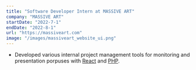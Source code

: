 ```yaml
---
title: "Software Developer Intern at MASSIVE ART"
company: "MASSIVE ART"
startDate: "2022-7-1"
endDate: "2022-8-1"
url: "https://massiveart.com"
image: "/images/massiveart_website_ui.png"
---
```


- Developed various internal project management tools for monitoring and presentation porpuses with [React](https://react.dev/) and [PHP](https://www.php.net/).
